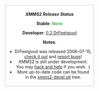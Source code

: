 <div style="float: right; border: dotted 1px grey; text-align: center; padding:0.5em; background-color:#fff">
'''''XMMS2 Release Status'''''

'''Stable''': <font style="color: green">''None''</font>

'''Developer''': [[Release:DrFeelgood | 0.2 DrFeelgood]]

'''Notes''':
* DrFeelgood was released 2006-07-15,<br /> [[Download XMMS2 | check it out]] and [[Reporting bugs | report bugs]]!
* XMMS2 is still under development.<br />You may [[Developer Corner|hack and help]] if you wish. :)
* More up-to-date code can be found <br /> in the [http://git.xmms.se/?p=xmms2-devel.git;a=summary xmms2-devel.git] tree.
</div>